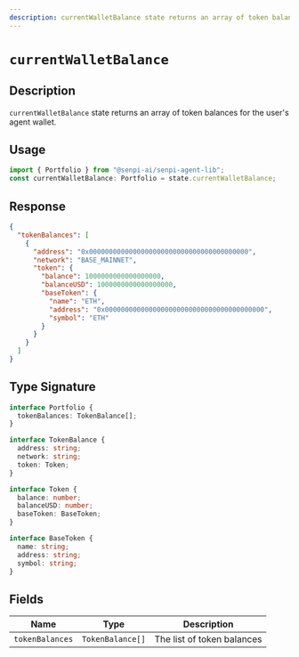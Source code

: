 ```yaml
---
description: currentWalletBalance state returns an array of token balances for the user's agent wallet.
---
```


# `currentWalletBalance`

## Description

`currentWalletBalance` state returns an array of token balances for the user's agent wallet.

## Usage

```ts
import { Portfolio } from "@senpi-ai/senpi-agent-lib";
const currentWalletBalance: Portfolio = state.currentWalletBalance;
```

## Response

```json
{
  "tokenBalances": [
    {
      "address": "0x0000000000000000000000000000000000000000",
      "network": "BASE_MAINNET",
      "token": {
        "balance": 1000000000000000000,
        "balanceUSD": 1000000000000000000,
        "baseToken": {
          "name": "ETH",
          "address": "0x0000000000000000000000000000000000000000",
          "symbol": "ETH"
        }
      }
    }
  ]
}
```

## Type Signature

```ts
interface Portfolio {
  tokenBalances: TokenBalance[];
}

interface TokenBalance {
  address: string;
  network: string;
  token: Token;
}

interface Token {
  balance: number;
  balanceUSD: number;
  baseToken: BaseToken;
}

interface BaseToken {
  name: string;
  address: string;
  symbol: string;
}
```

## Fields

| Name            | Type             | Description                |
| --------------- | ---------------- | -------------------------- |
| `tokenBalances` | `TokenBalance[]` | The list of token balances |
